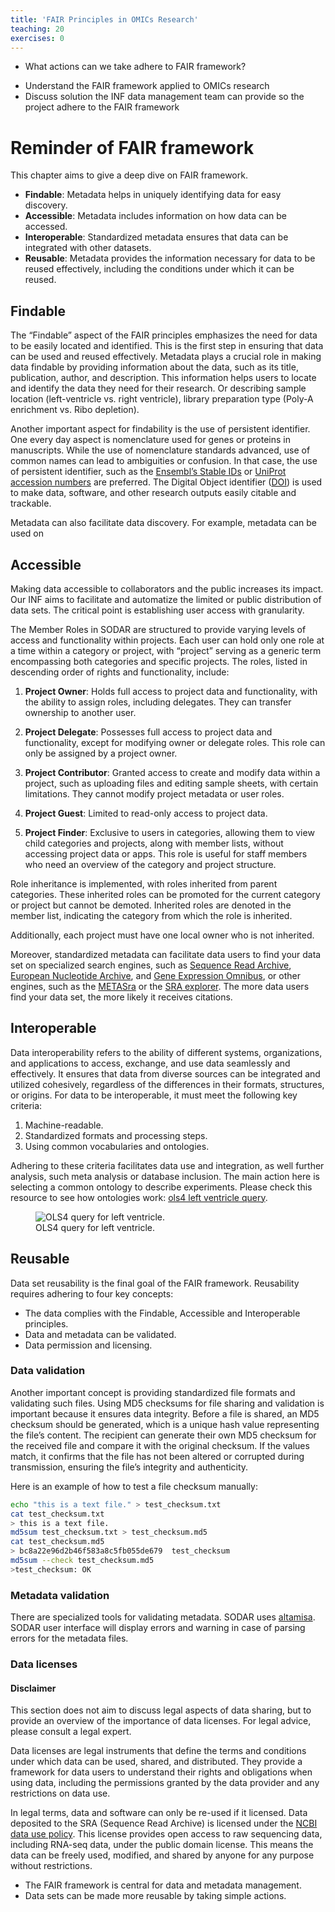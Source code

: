```yaml
---
title: 'FAIR Principles in OMICs Research'
teaching: 20
exercises: 0
---
```


::: questions
-   What actions can we take adhere to FAIR framework?
:::

::: objectives
-   Understand the FAIR framework applied to OMICs research
-   Discuss solution the INF data management team can provide so the project adhere to the FAIR framework
:::

# Reminder of FAIR framework

This chapter aims to give a deep dive on FAIR framework.

-   **Findable**: Metadata helps in uniquely identifying data for easy discovery.
-   **Accessible**: Metadata includes information on how data can be accessed.
-   **Interoperable**: Standardized metadata ensures that data can be integrated with other datasets.
-   **Reusable**: Metadata provides the information necessary for data to be reused effectively, including the conditions under which it can be reused.

## Findable

The “Findable” aspect of the FAIR principles emphasizes the need for data to be easily located and identified. This is the first step in ensuring that data can be used and reused effectively. Metadata plays a crucial role in making data findable by providing information about the data, such as its title, publication, author, and description. This information helps users to locate and identify the data they need for their research. Or describing sample location (left-ventricle vs. right ventricle), library preparation type (Poly-A enrichment vs. Ribo depletion).

Another important aspect for findability is the use of persistent identifier. One every day aspect is nomenclature used for genes or proteins in manuscripts. While the use of nomenclature standards advanced, use of common names can lead to ambiguities or confusion. In that case, the use of persistent identifier, such as the [Ensembl's Stable IDs](http://www.ensembl.org/info/genome/stable_ids/index.html) or [UniProt accession numbers](https://www.uniprot.org/help/accession_numbers) are preferred. The Digital Object identifier ([DOI](https://dx.doi.org/)) is used to make data, software, and other research outputs easily citable and trackable.

Metadata can also facilitate data discovery. For example, metadata can be used on

## Accessible

Making data accessible to collaborators and the public increases its impact. Our INF aims to facilitate and automatize the limited or public distribution of data sets. The critical point is establishing user access with granularity.

The Member Roles in SODAR are structured to provide varying levels of access and functionality within projects. Each user can hold only one role at a time within a category or project, with "project" serving as a generic term encompassing both categories and specific projects. The roles, listed in descending order of rights and functionality, include:

1.  **Project Owner**: Holds full access to project data and functionality, with the ability to assign roles, including delegates. They can transfer ownership to another user.

2.  **Project Delegate**: Possesses full access to project data and functionality, except for modifying owner or delegate roles. This role can only be assigned by a project owner.

3.  **Project Contributor**: Granted access to create and modify data within a project, such as uploading files and editing sample sheets, with certain limitations. They cannot modify project metadata or user roles.

4.  **Project Guest**: Limited to read-only access to project data.

5.  **Project Finder**: Exclusive to users in categories, allowing them to view child categories and projects, along with member lists, without accessing project data or apps. This role is useful for staff members who need an overview of the category and project structure.

Role inheritance is implemented, with roles inherited from parent categories. These inherited roles can be promoted for the current category or project but cannot be demoted. Inherited roles are denoted in the member list, indicating the category from which the role is inherited.

Additionally, each project must have one local owner who is not inherited.

Moreover, standardized metadata can facilitate data users to find your data set on specialized search engines, such as [Sequence Read Archive](https://www.ncbi.nlm.nih.gov/sra), [European Nucleotide Archive](https://www.ebi.ac.uk/ena/browser/), and [Gene Expression Omnibus](https://www.ncbi.nlm.nih.gov/geo/), or other engines, such as the [METASra](https://metasra.biostat.wisc.edu/) or the [SRA explorer](https://sra-explorer.info/). The more data users find your data set, the more likely it receives citations.

## Interoperable

Data interoperability refers to the ability of different systems, organizations, and applications to access, exchange, and use data seamlessly and effectively. It ensures that data from diverse sources can be integrated and utilized cohesively, regardless of the differences in their formats, structures, or origins. For data to be interoperable, it must meet the following key criteria:

1.  Machine-readable.
2.  Standardized formats and processing steps.
3.  Using common vocabularies and ontologies.

Adhering to these criteria facilitates data use and integration, as well further analysis, such meta analysis or database inclusion. The main action here is selecting a common ontology to describe experiments. Please check this resource to see how ontologies work: [ols4 left ventricle query](https://www.ebi.ac.uk/ols4/search?q=left+ventricle).

![OLS4 query for left ventricle.](fig/OLS4_lv_query.png)

## Reusable

Data set reusability is the final goal of the FAIR framework. Reusability requires adhering to four key concepts:

-   The data complies with the Findable, Accessible and Interoperable principles.
-   Data and metadata can be validated.
-   Data permission and licensing.

### Data validation

Another important concept is providing standardized file formats and validating such files. Using MD5 checksums for file sharing and validation is important because it ensures data integrity. Before a file is shared, an MD5 checksum should be generated, which is a unique hash value representing the file's content. The recipient can generate their own MD5 checksum for the received file and compare it with the original checksum. If the values match, it confirms that the file has not been altered or corrupted during transmission, ensuring the file's integrity and authenticity.

Here is an example of how to test a file checksum manually:

```bash
echo "this is a text file." > test_checksum.txt
cat test_checksum.txt
> this is a text file.
md5sum test_checksum.txt > test_checksum.md5
cat test_checksum.md5
> bc8a22e96d2b46f583a8c5fb055de679  test_checksum
md5sum --check test_checksum.md5
>test_checksum: OK
```

### Metadata validation

There are specialized tools for validating metadata. SODAR uses [altamisa](https://github.com/bihealth/altamisa){.uri}. SODAR user interface will display errors and warning in case of parsing errors for the metadata files.

### Data licenses

::: callout
#### Disclaimer

This section does not aim to discuss legal aspects of data sharing, but to provide an overview of the importance of data licenses. For legal advice, please consult a legal expert.
:::

Data licenses are legal instruments that define the terms and conditions under which data can be used, shared, and distributed. They provide a framework for data users to understand their rights and obligations when using data, including the permissions granted by the data provider and any restrictions on data use.

In legal terms, data and software can only be re-used if it licensed. Data deposited to the SRA (Sequence Read Archive) is licensed under the [NCBI data use policy](https://www.ncbi.nlm.nih.gov/home/about/policies/). This license provides open access to raw sequencing data, including RNA-seq data, under the public domain license. This means the data can be freely used, modified, and shared by anyone for any purpose without restrictions.

::: keypoints
-   The FAIR framework is central for data and metadata management.
-   Data sets can be made more reusable by taking simple actions.
:::

